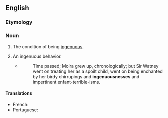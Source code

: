 ==English==

===Etymology===
{{suffix|en|ingenuous|ness}}

===Noun===
{{en-noun|~|es}}

# The condition of being [[ingenuous]].
# {{lb|en|countable}} An ingenuous behavior.
#* {{rfdatek|en|Aldous Huxley}}
#*: Time passed; Moira grew up, chronologically; but Sir Watney went on treating her as a spoilt child, went on being enchanted by her birdy chirrupings and '''ingenuousnesses''' and impertinent enfant-terrible-isms.

====Translations====
{{trans-top|the condition of being ingenuous}}
* French: {{t+|fr|ingénuité|f}}
* Portuguese: {{t+|pt|ingenuidade}}
{{trans-mid}}
{{trans-bottom}}